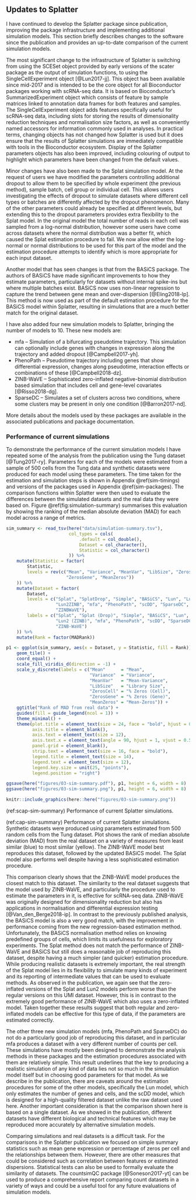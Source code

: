 ## Updates to Splatter {#splatter-update}

I have continued to develop the Splatter package since publication, improving
the package infrastructure and implementing additional simulation models. This
section briefly describes changes to the software since the publication and
provides an up-to-date comparison of the current simulation models.

The most significant change to the infrastructure of Splatter is switching from
using the SCESet object provided by early versions of the scater package as the
output of simulation functions, to using the SingleCellExperiment object
[@Lun2017-jj]. This object has been available since mid-2017 and is intended to
be the core object for all Bioconductor packages working with scRNA-seq data.
It is based on Bioconductor's SummarizedExperiment object which consists of
feature by sample matrices linked to annotation data frames for both features
and samples. The SingleCellExperiment object adds features specifically useful
for scRNA-seq data, including slots for storing the results of dimensionality
reduction techniques and normalisation size factors, as well as conveniently
named accessors for information commonly used in analyses. In practical terms,
changing objects has not changed how Splatter is used but it does ensure that
the results of Splatter simulations are immediately compatible with tools in
the Bioconductor ecosystem. Display of the Splatter parameters objects has also
been improved, including colouring of output to highlight which parameters have
been changed from the default values.

Minor changes have also been made to the Splat simulation model. At the request
of users we have modified the parameters controlling additional dropout to
allow them to be specified by whole experiment (the previous method), sample
batch, cell group or individual cell. This allows users investigating the
effects of dropout to simulate datasets where different cell types or batches
are differently affected by the dropout phenomenon. Many of the other
parameters could already be specified at different levels, but extending this to
the dropout parameters provides extra flexibility to the Splat model. In the
original model the total number of reads in each cell was sampled from a
log-normal distribution, however some users have come across datasets where the
normal distribution was a better fit, which caused the Splat estimation
procedure to fail. We now allow either the log-normal or normal distributions
to be used for this part of the model and the estimation procedure attempts to
identify which is more appropriate for each input dataset.

Another model that has seen changes is that from the BASiCS package. The
authors of BASiCS have made significant improvements to how they estimate
parameters, particularly for datasets without internal spike-ins but where
multiple batches exist. BASiCS now uses non-linear regression to capture the
trend between gene mean and over-dispersion [@Eling2018-lp]. This method is now
used as part of the default estimation procedure for the BASiCS model within
Splatter, resulting in simulations that are a much better match for the
original dataset.

I have also added four new simulation models to Splatter, bringing the number of
models to 10. These new models are:

* mfa -- Simulation of a bifurcating pseudotime trajectory. This simulation can
  optionally include genes with changes in expression along the trajectory and
  added dropout [@Campbell2017-yh].
* PhenoPath -- Pseudotime trajectory including genes that show differential
  expression, changes along pseudotime, interaction effects or combinations of
  these [@Campbell2018-dz].
* ZINB-WaVE -- Sophisticated zero-inflated negative-binomial distribution based
  simulation that includes cell and gene-level covariates [@Risso2018-dg].
* SparseDC -- Simulates a set of clusters across two conditions, where
  some clusters may be present in only one condition [@Barron2017-nd].

More details about the models used by these packages are available in the
associated publications and package documentation.

### Performance of current simulations

\FloatBarrier

To demonstrate the performance of the current simulation models I have repeated
some of the analysis from the publication using the Tung dataset
[@Tung2017-ry]. Parameters for each of the models were estimated from a sample
of 500 cells from the Tung data and synthetic datasets were produced for each
model using these parameters. The time taken for the estimation and simulation
steps is shown in Appendix \@ref(sim-timings) and versions of the packages used
in Appendix \@ref(sim-packages). The comparison functions within Splatter were
then used to evaluate the differences between the simulated datasets and the
real data they were based on. Figure \@ref(fig:simulation-summary) summarises
this evaluation by showing the ranking of the median absolute deviation (MAD)
for each model across a range of metrics.

```r
sim_summary <- read_tsv(here("data/simulation-summary.tsv"),
                        col_types = cols(
                            .default = col_double(),
                            Dataset = col_character(),
                            Statistic = col_character()
                        )) %>%
    mutate(Statistic = factor(
        Statistic,
        levels = rev(c("Mean", "Variance", "MeanVar", "LibSize", "ZerosCell",
                       "ZerosGene", "MeanZeros"))
    )) %>%
    mutate(Dataset = factor(
        Dataset,
        levels = c("Splat", "SplatDrop", "Simple", "BASiCS", "Lun", "Lun2",
                   "Lun2ZINB", "mfa", "PhenoPath", "scDD", "SparseDC",
                   "ZINBWaVE"),
        labels = c("Splat", "Splat (Drop)", "Simple", "BASiCS", "Lun", "Lun2",
                   "Lun2 (ZINB)", "mfa", "PhenoPath", "scDD", "SparseDC",
                   "ZINB-WaVE")
    )) %>%
    mutate(Rank = factor(MADRank))

p1 <- ggplot(sim_summary, aes(x = Dataset, y = Statistic, fill = Rank)) +
    geom_tile() +
    coord_equal() +
    scale_fill_viridis_d(direction = -1) +
    scale_y_discrete(labels = c("Mean"      = "Mean",
                                "Variance"  = "Variance",
                                "MeanVar"   = "Mean-Variance",
                                "LibSize"   = "Library Size",
                                "ZerosCell" = "% Zeros (Cell)",
                                "ZerosGene" = "% Zeros (Gene)",
                                "MeanZeros" = "Mean-Zeros")) +
    ggtitle("Rank of MAD from real data") +
    guides(fill = guide_legend(ncol = 1)) +
    theme_minimal() +
    theme(plot.title = element_text(size = 24, face = "bold", hjust = 0.4),
          axis.title = element_blank(),
          axis.text = element_text(size = 12),
          axis.text.x = element_text(angle = 90, hjust = 1, vjust = 0.5),
          panel.grid = element_blank(),
          strip.text = element_text(size = 16, face = "bold"),
          legend.title = element_text(size = 14),
          legend.text = element_text(size = 12),
          legend.key.size = unit(25, "points"),
          legend.position = "right")

ggsave(here("figures/03-sim-summary.pdf"), p1, height = 6, width = 8)
ggsave(here("figures/03-sim-summary.png"), p1, height = 6, width = 8)

knitr::include_graphics(here::here("figures/03-sim-summary.png"))
```

(ref:scap-sim-summary) Performance of current Splatter simulations.

(ref:cap-sim-summary) Performance of current Splatter simulations. Synthetic datasets were produced using parameters estimated from 500 random cells from the Tung dataset. Plot shows the rank of median absolute deviation (MAD) from the real dataset on a variety of measures from least similar (blue) to most similar (yellow). The ZINB-WaVE model best reproduces this dataset, followed by the updated BASiCS model. The Splat model also performs well despite having a less sophisticated estimation procedure.

This comparison clearly shows that the ZINB-WaVE model produces the closest
match to this dataset. The similarity to the real dataset suggests that the
model used by ZINB-WaVE, and particularly the procedure used to estimate the
parameters in it, is effective for scRNA-seq data. ZINB-WaVE was originally
designed for dimensionality reduction but also has applications in
normalisation and differential expression testing [@Van_den_Berge2018-ip]. In
contrast to the previously published analysis, the BASiCS model is also a very
good match, with the improvement in performance coming from the new
regression-based estimation method. Unfortunately, the BASiCS normalisation
method relies on knowing predefined groups of cells, which limits its
usefulness for exploratory experiments. The Splat method does not match the
performance of ZINB-WaVE and BASiCS but still does a reasonable job of
reproducing this dataset, despite having a much simpler (and quicker)
estimation procedure. While producing realistic datasets is extremely
important, the real strength of the Splat model lies in its flexibility to
simulate many kinds of experiment and its reporting of intermediate values that
can be used to evaluate methods. As observed in the publication, we again see
that the zero-inflated versions of the Splat and Lun2 models perform worse than
the regular versions on this UMI dataset. However, this is in contrast to the
extremely good performance of ZINB-WaVE which also uses a zero-inflated model.
Taken together these results suggest that both regular and zero-inflated models
can be effective for this type of data, if the parameters are estimated
correctly.

The other three new simulation models (mfa, PhenoPath and SparseDC) do not do a
particularly good job of reproducing this dataset, and in particular mfa
produces a dataset with a very different number of counts per cell. These
simulations have mostly been designed to demonstrate the analysis methods in
these packages and the estimation procedures associated with them are
relatively simple. This result underlines that the key to producing a realistic
simulation of any kind of data lies not so much in the simulation model itself
but in choosing good parameters for that model. As we describe in the
publication, there are caveats around the estimation procedures for some of the
other models, specifically the Lun model, which only estimates the number of
genes and cells, and the scDD model, which is designed for a high-quality
filtered dataset unlike the raw dataset used here. Another important
consideration is that the comparison shown here is based on a single dataset.
As we showed in the publication, different datasets have different biological
and technical features which may be reproduced more accurately by alternative
simulation models.

Comparing simulations and real datasets is a difficult task. For the
comparisons in the Splatter publication we focused on simple summary statistics
such as mean gene expression or percentage of zeros per cell and the
relationships between them. However, there are other measures that could be
considered such as correlation between features or estimated dispersions.
Statistical tests can also be used to formally evaluate the similarity of
datasets. The countsimQC package [@Soneson2017-yt] can be used to produce a
comprehensive report comparing count datasets in a variety of ways and could be
a useful tool for any future evaluations of simulation models.
